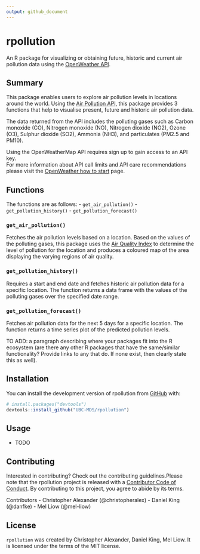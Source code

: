 ```yaml
---
output: github_document
---
```


<!-- README.md is generated from README.Rmd. Please edit that file -->

# rpollution

<!-- badges: start -->
<!-- badges: end -->

An R package for visualizing or obtaining future, historic and current air pollution data using the [OpenWeather API](https://openweathermap.org).

## Summary
This package enables users to explore air pollution levels in locations around the world.
Using the [Air Pollution API](https://openweathermap.org/api/air-pollution), this package provides 3 functions that help to visualise present, future and historic air pollution data.  

The data returned from the API includes the polluting gases such as Carbon monoxide (CO), Nitrogen monoxide (NO), Nitrogen dioxide (NO2), Ozone (O3), Sulphur dioxide (SO2), Ammonia (NH3), and particulates (PM2.5 and PM10).

Using the OpenWeatherMap API requires sign up to gain access to an API key.   
For more information about API call limits and API care recommendations please visit the [OpenWeather how to start](https://openweathermap.org/appid) page.

## Functions
The functions are as follows:
- `get_air_pollution()`
- `get_pollution_history()`
- `get_pollution_forecast()`

### `get_air_pollution()`
Fetches the air pollution levels based on a location. Based on the values of the polluting gases, this package uses the [Air Quality Index](https://en.wikipedia.org/wiki/Air_quality_index#CAQI) to determine the level of pollution for the location and produces a coloured map of the area displaying the varying regions of air quality.

### `get_pollution_history()`
Requires a start and end date and fetches historic air pollution data for a specific location. The function returns a data frame with the values of the polluting gases over the specified date range.

### `get_pollution_forecast()`
Fetches air pollution data for the next 5 days for a specific location. The function returns a time series plot of the predicted pollution levels.


TO ADD: a paragraph describing where your packages fit into the R ecosystem (are there any other R packages that have the same/similar functionality? Provide links to any that do. If none exist, then clearly state this as well).

## Installation

You can install the development version of rpollution from [GitHub](https://github.com/UBC-MDS/rpollution) with:

``` r
# install.packages("devtools")
devtools::install_github("UBC-MDS/rpollution")
```

## Usage

- TODO

## Contributing

Interested in contributing? Check out the contributing guidelines.Please note that the rpollution project is released with a [Contributor Code of Conduct](https://github.com/UBC-MDS/rpollution/blob/master/CODE_OF_CONDUCT.md). By contributing to this project, you agree to abide by its terms.

Contributors 
- Christopher Alexander (@christopheralex)
- Daniel King (@danfke)
- Mel Liow (@mel-liow)

## License

`rpollution` was created by Christopher Alexander, Daniel King, Mel Liow. It is licensed under the terms of the MIT license.
